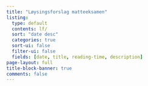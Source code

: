 ```yaml
---
title: "Løysingsforslag matteeksamen"
listing:
  type: default
  contents: lf/
  sort: "date desc"
  categories: true
  sort-ui: false
  filter-ui: false
  fields: [date, title, reading-time, description]
page-layout: full
title-block-banner: true
comments: false
---
```


